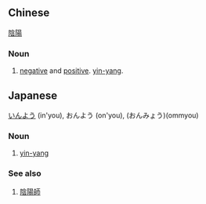 ==Chinese==
[[陰]][[陽]]
===Noun===
# [[negative]] and [[positive]]. [[yin-yang]].

==Japanese==
[[いんよう]] (in'you), おんよう (on'you), (おんみょう)(ommyou)
===Noun===
#[[yin-yang]]

===See also===
#[[陰陽師]]